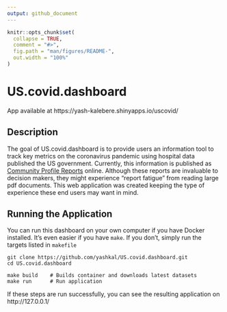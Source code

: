 ```yaml
---
output: github_document
---
```


<!-- README.md is generated from README.Rmd. Please edit that file -->

```r
knitr::opts_chunk$set(
  collapse = TRUE,
  comment = "#>",
  fig.path = "man/figures/README-",
  out.width = "100%"
)
```

# US.covid.dashboard

<!-- badges: start -->
<!-- badges: end -->

App available at https://yash-kalebere.shinyapps.io/uscovid/

## Description

The goal of US.covid.dashboard is to provide users an information tool to track key metrics on the coronavirus pandemic using hospital data published the US government. Currently, this information is published as [Community Profile Reports](https://beta.healthdata.gov/Health/COVID-19-Community-Profile-Report/gqxm-d9w9) online. Although these reports are invaluable to decision makers, they might experience "report fatigue" from reading large pdf documents. This web application was created keeping the type of experience these end users may want in mind.

## Running the Application

You can run this dashboard on your own computer if you have Docker installed. It's even easier if you have `make`. If you don't, simply run the targets listed in `makefile`

```
git clone https://github.com/yashkal/US.covid.dashboard.git
cd US.covid.dashboard

make build    # Builds container and downloads latest datasets
make run      # Run application 
```

If these steps are run successfully, you can see the resulting application on http://127.0.0.1/

<!-- You'll still need to render `README.Rmd` regularly, to keep `README.md` up-to-date. `devtools::build_readme()` is handy for this. You could also use GitHub Actions to re-render `README.Rmd` every time you push. An example workflow can be found here: <https://github.com/r-lib/actions/tree/master/examples>. -->
